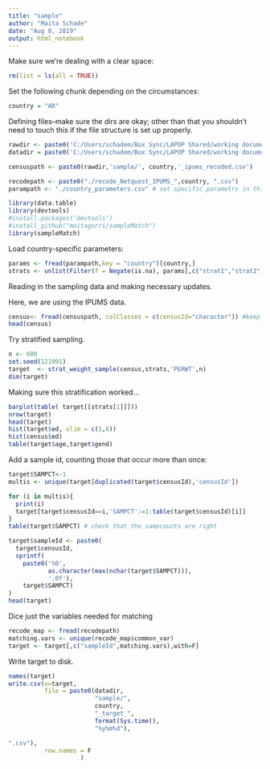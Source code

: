 ```yaml
---
title: "sample"
author: "Maita Schade"
date: "Aug 8, 2019"
output: html_notebook
---
```


Make sure we're dealing with a clear space:
```r
rm(list = ls(all = TRUE))
```
  
Set the following chunk depending on the circumstances:
```r
country = "AR"
```

Defining files--make sure the dirs are okay; other than that you shouldn't need to touch this if the file structure is set up properly.
```r
rawdir <- paste0('C:/Users/schadem/Box Sync/LAPOP Shared/working documents/maita/Coordination/IDB Online Crime/Matching process/Data/',country,'/')
datadir = paste0('C:/Users/schadem/Box Sync/LAPOP Shared/working documents/maita/Coordination/Noam Argentina Panel/Matching process/Data/',country,'/')

censuspath <- paste0(rawdir,'sample/', country,'_ipums_recoded.csv')

recodepath <- paste0("./recode_Netquest_IPUMS_",country, ".csv")
parampath <- "./country_parameters.csv" # set specific parametrs in this file
```

```r
library(data.table)
library(devtools)
#install.packages('devtools')
#install_github("maitagorri/sampleMatch")
library(sampleMatch)
```

Load country-specific parameters:
```r
params <- fread(parampath,key = "country")[country,]
strats <- unlist(Filter(f = Negate(is.na), params[,c("strat1","strat2")]))
```


Reading in the sampling data and making necessary updates.

Here, we are using the IPUMS data.
```r
census<- fread(censuspath, colClasses = c(censusId="character")) #keep it simple, and keep leading 0s
head(census)
```


Try stratified sampling.

```r
n <- 600
set.seed(121991)
target  <- strat_weight_sample(census,strats,'PERWT',n)
dim(target)
```


Making sure this stratification worked...
```r
barplot(table( target[[strats[1]]]))
nrow(target)
head(target)
hist(target$ed, xlim = c(1,6))
hist(census$ed)
table(target$age,target$gend)
```

Add a sample id, counting those that occur more than once:
```r
target$SAMPCT<-1
multis <- unique(target[duplicated(target$censusId),'censusId'])

for (i in multis){
  print(i)
  target[target$censusId==i,'SAMPCT':=1:table(target$censusId)[i]]
}
table(target$SAMPCT) # check that the sampcounts are right

target$sampleId <- paste0(
  target$censusId,
  sprintf(
    paste0('%0',
           as.character(max(nchar(target$SAMPCT))),
           '.0f'),
    target$SAMPCT)
)
head(target)
```


Dice just the variables needed for matching
```r
recode_map <- fread(recodepath)
matching.vars <- unique(recode_map$common_var)
target <- target[,c("sampleId",matching.vars),with=F]
```

Write target to disk.
```r
names(target)
write.csv(x=target,
          file = paste0(datadir,
                        "sample/",
                        country,
                        "_target_",
                        format(Sys.time(),
                        "%y%m%d"),

".csv"),
          row.names = F
                    )

```

